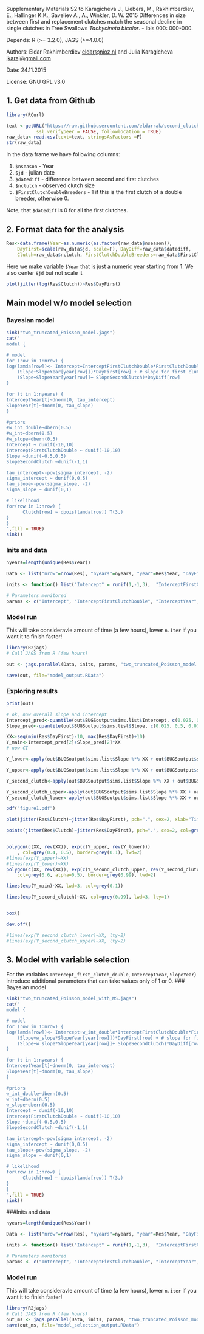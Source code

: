 <!--
%\VignetteEngine{knitr}
%\VignetteIndexEntry{Second clutch Bayesian analysis}
-->

Supplementary Materials S2 to 
Karagicheva J., Liebers, M., Rakhimberdiev, E., Hallinger K.K., Saveliev A., A., Winkler, D. W. 2015 Differences in size between first and replacement clutches match the seasonal decline in single clutches in Tree Swallows _Tachycineta bicolor_. - Ibis 000: 000-000.

Depends:  R (>= 3.2.0), JAGS (>=4.0.0)

Authors: Eldar Rakhimberdiev <eldar@nioz.nl> and Julia Karagicheva <jkaraj@gmail.com>

Date: 24.11.2015

License: GNU GPL v3.0

## 1. Get data from Github
```r
library(RCurl)

text <-getURL("https://raw.githubusercontent.com/eldarrak/second_clutch/master/raw_data.csv",
           ssl.verifypeer = FALSE, followlocation = TRUE)
raw_data<-read.csv(text=text, stringsAsFactors =F)
str(raw_data)
```
In the data frame we have following columns:

1. ```$nseason``` - Year
2. ```$jd``` - julian date
3. ```$datediff``` - difference between second and first clutches
4. ```$nclutch``` - observed clutch size
5. ```$FirstClutchDoubleBreeders``` - 1 if this is the first clutch of a double breeder, otherwise 0.

Note, that ```$datediff``` is 0 for all the first clutches.

## 2. Format data for the analysis
```r
Res<-data.frame(Year=as.numeric(as.factor(raw_data$nseason)), 
	DayFirst=scale(raw_data$jd, scale=F), DayDiff=raw_data$datediff,
	Clutch=raw_data$nclutch, FirstClutchDoubleBreeders=raw_data$FirstClutchDoubleBreeders)
```
Here we make variable ```$Year``` that is just a numeric year starting from 1.
We also center ```$jd``` but not scale it
```r
plot(jitter(log(Res$Clutch))~Res$DayFirst)
```

## Main model w/o model selection
### Bayesian model
```r
sink("two_truncated_Poisson_model.jags")
cat("
model {

# model
for (row in 1:nrow) {
log(lamda[row])<- Intercept+InterceptFirstClutchDouble*FirstClutchDoubleBreeders[row]+InterceptYear[year[row]]+ #intercept
    (Slope+SlopeYear[year[row]])*DayFirst[row] + # slope for first clutches
	(Slope+SlopeYear[year[row]]+ SlopeSecondClutch)*DayDiff[row]
}

for (t in 1:nyears) {
InterceptYear[t]~dnorm(0, tau_intercept)
SlopeYear[t]~dnorm(0, tau_slope)
}

#priors
#w_int_double~dbern(0.5)
#w_int~dbern(0.5)
#w_slope~dbern(0.5)
Intercept ~ dunif(-10,10)
InterceptFirstClutchDouble ~ dunif(-10,10)
Slope ~dunif(-0.5,0.5)
SlopeSecondClutch ~dunif(-1,1)

tau_intercept<-pow(sigma_intercept, -2)
sigma_intercept ~ dunif(0,0.5)
tau_slope<-pow(sigma_slope, -2)
sigma_slope ~ dunif(0,1)

# likelihood
for(row in 1:nrow) {
      Clutch[row] ~ dpois(lamda[row]) T(3,)
}
}
",fill = TRUE)
sink()
```

### Inits and data
```r
nyears=length(unique(Res$Year))

Data <- list("nrow"=nrow(Res), "nyears"=nyears, "year"=Res$Year, "DayFirst"=Res$DayFirst, "DayDiff"=Res$DayDiff, "Clutch"=Res$Clutch, "FirstClutchDoubleBreeders"=Res$FirstClutchDoubleBreeders)

inits <- function() list("Intercept" = runif(1,-1,3),  "InterceptFirstClutchDouble"= runif(1,-1,3), "InterceptYear" = runif(nyears,-1,1), "Slope" =-runif(1,-0.5, 0.5),"SlopeYear" =runif(nyears,-1,1), "SlopeSecondClutch" =runif(1,-1,1), "sigma_intercept"=runif(1, 0,0.5), "sigma_slope"=runif(1,0,1))

# Parameters monitored
params <- c("Intercept", "InterceptFirstClutchDouble", "InterceptYear", "Slope", "SlopeYear", "SlopeSecondClutch", "sigma_intercept", "sigma_slope")
```

### Model run
This will take consideravle amount of time (a few hours), lower ```n.iter``` if you want it to finish faster!
```r
library(R2jags)
# Call JAGS from R (few hours)

out <- jags.parallel(Data, inits, params, "two_truncated_Poisson_model.jags", n.chains = 5, n.thin = 500, n.iter = 250000, n.burnin = 50000)

save(out, file="model_output.RData")
```
### Exploring results

```r
print(out)

# ok, now overall slope and intercept
Intercept_pred<-quantile(out$BUGSoutput$sims.list$Intercept, c(0.025, 0.5, 0.075)) 
Slope_pred<-quantile(out$BUGSoutput$sims.list$Slope, c(0.025, 0.5, 0.075)) 

XX<-seq(min(Res$DayFirst)-10, max(Res$DayFirst)+10)
Y_main<-Intercept_pred[2]+Slope_pred[2]*XX
# now CI

Y_lower<-apply(out$BUGSoutput$sims.list$Slope %*% XX + out$BUGSoutput$sims.list$Intercept[,1], 2, quantile, c(0.025))

Y_upper<-apply(out$BUGSoutput$sims.list$Slope %*% XX + out$BUGSoutput$sims.list$Intercept[,1], 2, quantile, c(0.975))

Y_second_clutch<-apply(out$BUGSoutput$sims.list$Slope %*% XX + out$BUGSoutput$sims.list$Intercept[,1]+out$BUGSoutput$sims.list$Intercept_first_clutch_double[,1]+out$BUGSoutput$sims.list$SlopeSecondClutch %*% XX, 2, quantile, c(0.5))

Y_second_clutch_upper<-apply(out$BUGSoutput$sims.list$Slope %*% XX + out$BUGSoutput$sims.list$Intercept[,1]+out$BUGSoutput$sims.list$Intercept_first_clutch_double[,1]+out$BUGSoutput$sims.list$SlopeSecondClutch %*% XX, 2, quantile, c(0.975))
Y_second_clutch_lower<-apply(out$BUGSoutput$sims.list$Slope %*% XX + out$BUGSoutput$sims.list$Intercept[,1]+out$BUGSoutput$sims.list$Intercept_first_clutch_double[,1]+out$BUGSoutput$sims.list$SlopeSecondClutch %*% XX, 2, quantile, c(0.025))

pdf("figure1.pdf")

plot(jitter(Res$Clutch)~jitter(Res$DayFirst), pch=".", cex=2, xlab="Time (days)", ylab="Clutch size", las=1, type="n")

points(jitter(Res$Clutch)~jitter(Res$DayFirst), pch=".", cex=2, col=grey(0.2))


polygon(c(XX, rev(XX)), exp(c(Y_upper, rev(Y_lower)))
	, col=grey(0.4, 0.5), border=grey(0.1), lwd=2)
#lines(exp(Y_upper)~XX)
#lines(exp(Y_lower)~XX)
polygon(c(XX, rev(XX)), exp(c(Y_second_clutch_upper, rev(Y_second_clutch_lower))), 
	col=grey(0.6, alpha=0.5), border=grey(0.99), lwd=2)

lines(exp(Y_main)~XX, lwd=3, col=grey(0.1))

lines(exp(Y_second_clutch)~XX, col=grey(0.99), lwd=3, lty=1)


box()

dev.off()

#lines(exp(Y_second_clutch_lower)~XX, lty=2)
#lines(exp(Y_second_clutch_upper)~XX, lty=2)
```

## 3. Model with variable selection
For the variables `Intercept_first_clutch_double`, `InterceptYear`, `SlopeYear`) introduce additional parameters that can take values only of 1 or 0.
### Bayesian model
```r
sink("two_truncated_Poisson_model_with_MS.jags")
cat("
model {

# model
for (row in 1:nrow) {
log(lamda[row])<- Intercept+w_int_double*InterceptFirstClutchDouble*FirstClutchDoubleBreeders[row]+w_int*InterceptYear[year[row]]+ #intercept
    (Slope+w_slope*SlopeYear[year[row]])*DayFirst[row] + # slope for first clutches
	(Slope+w_slope*SlopeYear[year[row]]+ SlopeSecondClutch)*DayDiff[row]
}

for (t in 1:nyears) {
InterceptYear[t]~dnorm(0, tau_intercept)
SlopeYear[t]~dnorm(0, tau_slope)
}

#priors
w_int_double~dbern(0.5)
w_int~dbern(0.5)
w_slope~dbern(0.5)
Intercept ~ dunif(-10,10)
InterceptFirstClutchDouble ~ dunif(-10,10)
Slope ~dunif(-0.5,0.5)
SlopeSecondClutch ~dunif(-1,1)

tau_intercept<-pow(sigma_intercept, -2)
sigma_intercept ~ dunif(0,0.5)
tau_slope<-pow(sigma_slope, -2)
sigma_slope ~ dunif(0,1)

# likelihood
for(row in 1:nrow) {
      Clutch[row] ~ dpois(lamda[row]) T(3,)
}
}
",fill = TRUE)
sink()
```

###Inits and data
```r
nyears=length(unique(Res$Year))

Data <- list("nrow"=nrow(Res), "nyears"=nyears, "year"=Res$Year, "DayFirst"=Res$DayFirst, "DayDiff"=Res$DayDiff, "Clutch"=Res$Clutch, "FirstClutchDoubleBreeders"=Res$FirstClutchDoubleBreeders)

inits <- function() list("Intercept" = runif(1,-1,3),  "InterceptFirstClutchDouble"= runif(1,-1,3), "InterceptYear" = runif(nyears,-1,1), "Slope" =-runif(1,-0.5, 0.5),"SlopeYear" =runif(nyears,-1,1), "SlopeSecondClutch" =runif(1,-1,1), "sigma_intercept"=runif(1, 0,0.5), "sigma_slope"=runif(1,0,1), "w_int"=rbinom(1, 1, 0.5),"w_int_double"=rbinom(1, 1, 0.5), "w_slope"=rbinom(1, 1, 0.5))

# Parameters monitored
params <- c("Intercept", "InterceptFirstClutchDouble", "InterceptYear", "Slope", "SlopeYear", "SlopeSecondClutch", "sigma_intercept", "sigma_slope", "w_int", "w_int_double","w_slope")
```

### Model run
This will take consideravle amount of time (a few hours), lower ```n.iter``` if you want it to finish faster!
```r
library(R2jags)
# Call JAGS from R (few hours)
out_ms <- jags.parallel(Data, inits, params, "two_truncated_Poisson_model_with_MS.jags", n.chains = 5, n.thin = 500, n.iter = 250000, n.burnin = 50000)
save(out_ms, file="model_selection_output.RData")
```

